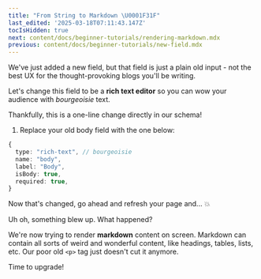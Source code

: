 ```yaml
---
title: "From String to Markdown \U0001F31F"
last_edited: '2025-03-18T07:11:43.147Z'
tocIsHidden: true
next: content/docs/beginner-tutorials/rendering-markdown.mdx
previous: content/docs/beginner-tutorials/new-field.mdx
---
```


We've just added a new field, but that field is just a plain old input - not the best UX for the thought-provoking blogs you'll be writing. 

Let's change this field to be a **rich text editor** so you can wow your audience with *bourgeoisie* text.

Thankfully, this is a one-line change directly in our schema!

1. Replace your old body field with the one below:

```typescript
{
  type: "rich-text", // bourgeoisie
  name: "body",
  label: "Body",
  isBody: true,
  required: true,
}
```

Now that's changed, go ahead and refresh your page and... 💥

Uh oh, something blew up. What happened?

We're now trying to render **markdown** content on screen. Markdown can contain all sorts of weird and wonderful content, like headings, tables, lists, etc. Our poor old `<p>` tag just doesn't cut it anymore. 

Time to upgrade!

